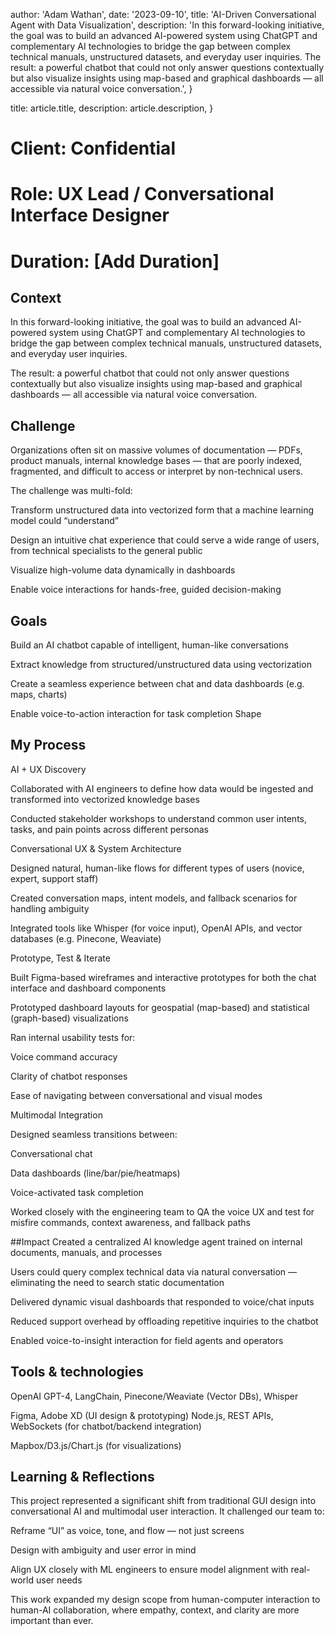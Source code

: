
  author: 'Adam Wathan',
  date: '2023-09-10',
  title: 'AI-Driven Conversational Agent with Data Visualization',
  description:
    'In this forward-looking initiative, the goal was to build an advanced AI-powered system using ChatGPT and complementary AI technologies to bridge the gap between complex technical manuals, unstructured datasets, and everyday user inquiries. The result: a powerful chatbot that could not only answer questions contextually but also visualize insights using map-based and graphical dashboards — all accessible via natural voice conversation.',
}

  title: article.title,
  description: article.description,
}


# Client: Confidential
# Role: UX Lead / Conversational Interface Designer
# Duration: [Add Duration]

## Context

 In this forward-looking initiative, the goal was to build an advanced AI-powered system using ChatGPT and complementary AI technologies to bridge the gap between complex technical manuals, unstructured datasets, and everyday user inquiries.

 The result: a powerful chatbot that could not only answer questions contextually but also visualize insights using map-based and graphical dashboards — all accessible via natural voice conversation.

 ## Challenge

Organizations often sit on massive volumes of documentation — PDFs, product manuals, internal knowledge bases — that are poorly indexed, fragmented, and difficult to access or interpret by non-technical users. 

The challenge was multi-fold: 

Transform unstructured data into vectorized form that a machine learning model could “understand”

Design an intuitive chat experience that could serve a wide range of users, from technical specialists to the general public

Visualize high-volume data dynamically in dashboards 

Enable voice interactions for hands-free, guided decision-making

## Goals

Build an AI chatbot capable of intelligent, human-like conversations 

Extract knowledge from structured/unstructured data using vectorization 

Create a seamless experience between chat and data dashboards (e.g. maps, charts) 

Enable voice-to-action interaction for task completion Shape

## My Process

AI + UX Discovery 

Collaborated with AI engineers to define how data would be ingested and transformed into vectorized knowledge bases

Conducted stakeholder workshops to understand common user intents, tasks, and pain points across different personas

Conversational UX & System Architecture 

Designed natural, human-like flows for different types of users (novice, expert, support staff) 

Created conversation maps, intent models, and fallback scenarios for handling ambiguity 

Integrated tools like Whisper (for voice input), OpenAI APIs, and vector databases (e.g. Pinecone, Weaviate) 

Prototype, Test & Iterate 

Built Figma-based wireframes and interactive prototypes for both the chat interface and dashboard components 

Prototyped dashboard layouts for geospatial (map-based) and statistical (graph-based) visualizations 

Ran internal usability tests for: 

Voice command accuracy 

Clarity of chatbot responses 

Ease of navigating between conversational and visual modes

Multimodal Integration 

Designed seamless transitions between: 

Conversational chat 

Data dashboards (line/bar/pie/heatmaps) 

Voice-activated task completion 

Worked closely with the engineering team to QA the voice UX and test for misfire commands, context awareness, and fallback paths


##Impact
Created a centralized AI knowledge agent trained on internal documents, manuals, and processes 
  
Users could query complex technical data via natural conversation — eliminating the need to search static documentation 

Delivered dynamic visual dashboards that responded to voice/chat inputs 

Reduced support overhead by offloading repetitive inquiries to the chatbot 

Enabled voice-to-insight interaction for field agents and operators


## Tools & technologies
OpenAI GPT-4, LangChain, Pinecone/Weaviate (Vector DBs), Whisper

Figma, Adobe XD (UI design & prototyping) Node.js, REST APIs, WebSockets (for chatbot/backend integration) 

Mapbox/D3.js/Chart.js (for visualizations) 


## Learning & Reflections

This project represented a significant shift from traditional GUI design into conversational AI and multimodal user interaction. It challenged our team to: 
  
Reframe “UI” as voice, tone, and flow — not just screens 

Design with ambiguity and user error in mind 

Align UX closely with ML engineers to ensure model alignment with real-world user needs 

This work expanded my design scope from human-computer interaction to human-AI collaboration, where empathy, context, and clarity are more important than ever.


